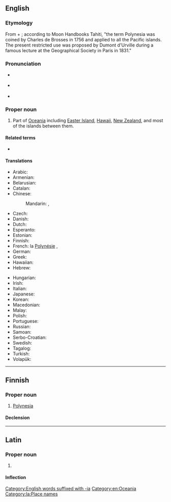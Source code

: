 ==English==

===Etymology===
From {{etyl|grc|en}} {{m|grc|πολύς||many}} + {{m|grc|νῆσος||island}}; according to Moon Handbooks Tahiti, "the term Polynesia was coined by Charles de Brosses in 1756 and applied to all the Pacific islands. The present restricted use was proposed by Dumont d'Urville during a famous lecture at the Geographical Society in Paris in 1831."

===Pronunciation===
* {{a|UK}} {{IPA|/pɒləˈniːzi.ə/|lang=en}}
* {{a|US}} {{IPA|/ˌpɑːləˈniːʒə/|lang=en}}
* {{rhymes|iːʒə|lang=en}}

===Proper noun===
{{wikipedia}}
{{en-proper noun}}

# Part of [[Oceania]] including [[Easter Island]], [[Hawaii]], [[New Zealand]], and most of the islands between them.

====Related terms====
* {{l|en|Polynesian}}

====Translations====
{{trans-top|part of Oceania}}
* Arabic: {{t|ar|بولينزيا|f|tr=bulinīzyā}}
* Armenian: {{t|hy|Պոլինեզիա}}
* Belarusian: {{t|be|Паліне́зія|f|sc=Cyrl}}
* Catalan: {{t+|ca|Polinèsia|f}}
* Chinese:
*: Mandarin: {{t+|cmn|波利尼西亞|sc=Hani}}, {{t+|cmn|波利尼西亚|tr=Bōlìníxīyà|sc=Hani}}
* Czech: {{t+|cs|Polynésie|f}}
* Danish: {{t|da|Polynesien|p}}
* Dutch: {{t+|nl|Polynesië}}
* Esperanto: {{t|eo|Polinezio}}
* Estonian: {{t|et|Polüneesia}}
* Finnish: {{t+|fi|Polynesia}}
* French: la [[Polynésie]] {{g|f}}, {{t+|fr|Polynésie|f}}
* German: {{t|de|Polynesien|n}}
* Greek: {{t+|el|Πολυνησία|f}}
* Hawaiian: {{t|haw|Polenekia}}
* Hebrew: {{t|he|פולינזיה|f|tr=polinezia}}
{{trans-mid}}
* Hungarian: {{t+|hu|Polinézia}}
* Irish: {{t|ga|Polainéis|f|alt=An Pholainéis}}
* Italian: {{t|it|Polinesia|f}}
* Japanese: {{t|ja|ポリネシア|tr=Porineshia}}
* Korean: {{t|ko|폴리네시아|tr=Pollinesia}}
* Macedonian: {{t|mk|Полине́зија|f|tr=Polinézija}}
* Malay: {{t|ms|Polinesia}}
* Polish: {{t+|pl|Polinezja|f}}
* Portuguese: {{t+|pt|Polinésia}}
* Russian: {{t+|ru|Полине́зия|f|tr=Polinɛ́zija}}
* Samoan: {{t|sm|Polenisia}}
* Serbo-Croatian: {{t+|sh|Polinezija|f}}
* Swedish: {{t+|sv|Polynesien}}
* Tagalog: {{t|tl|Dampuluan}}
* Turkish: {{t+|tr|Polinezya}}
* Volapük: {{t+|vo|Möda-Seanuäns}}
{{trans-bottom}}

[[Category:English words suffixed with -ia]]
[[Category:en:Oceania]]

----

==Finnish==

===Proper noun===
{{fi-proper noun}}

# [[Polynesia#English|Polynesia]]

====Declension====
{{fi-decl-kulkija|n=sg|Polynesi|a}}

----

==Latin==
{{wikipedia|lang=la}}

===Proper noun===
{{la-proper noun|Polynēsia|Polynēsiae|f|first}}

# {{lb|la|New Latin}} {{l|en|Polynesia}}

====Inflection====
{{la-decl-1st|loc=1|num=sg|Polynēsi}}

[[Category:la:Place names]]